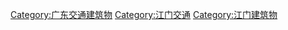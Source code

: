 [[Category:广东交通建筑物|Category:广东交通建筑物]]
[[Category:江门交通|Category:江门交通]]
[[Category:江门建筑物|Category:江门建筑物]]